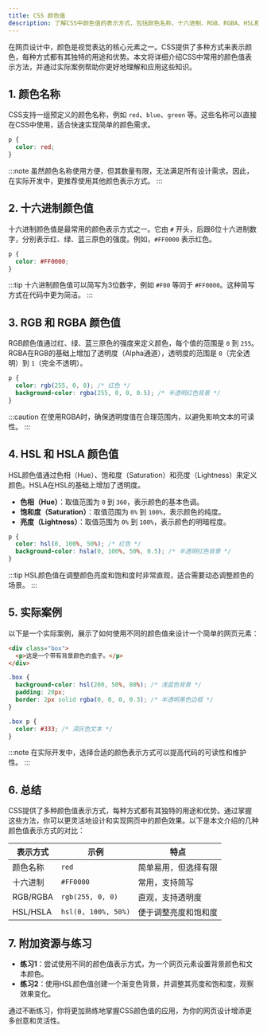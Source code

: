 ```yaml
---
title: CSS 颜色值
description: 了解CSS中颜色值的表示方式，包括颜色名称、十六进制、RGB、RGBA、HSL和HSLA等格式，并通过实际案例掌握其应用。
---
```


在网页设计中，颜色是视觉表达的核心元素之一。CSS提供了多种方式来表示颜色，每种方式都有其独特的用途和优势。本文将详细介绍CSS中常用的颜色值表示方法，并通过实际案例帮助你更好地理解和应用这些知识。

## 1. 颜色名称

CSS支持一组预定义的颜色名称，例如 `red`、`blue`、`green` 等。这些名称可以直接在CSS中使用，适合快速实现简单的颜色需求。

```css
p {
  color: red;
}
```

:::note
虽然颜色名称使用方便，但其数量有限，无法满足所有设计需求。因此，在实际开发中，更推荐使用其他颜色表示方式。
:::

## 2. 十六进制颜色值

十六进制颜色值是最常用的颜色表示方式之一。它由 `#` 开头，后跟6位十六进制数字，分别表示红、绿、蓝三原色的强度。例如，`#FF0000` 表示红色。

```css
p {
  color: #FF0000;
}
```

:::tip
十六进制颜色值可以简写为3位数字，例如 `#F00` 等同于 `#FF0000`。这种简写方式在代码中更为简洁。
:::

## 3. RGB 和 RGBA 颜色值

RGB颜色值通过红、绿、蓝三原色的强度来定义颜色，每个值的范围是 `0` 到 `255`。RGBA在RGB的基础上增加了透明度（Alpha通道），透明度的范围是 `0`（完全透明）到 `1`（完全不透明）。

```css
p {
  color: rgb(255, 0, 0); /* 红色 */
  background-color: rgba(255, 0, 0, 0.5); /* 半透明红色背景 */
}
```

:::caution
在使用RGBA时，确保透明度值在合理范围内，以避免影响文本的可读性。
:::

## 4. HSL 和 HSLA 颜色值

HSL颜色值通过色相（Hue）、饱和度（Saturation）和亮度（Lightness）来定义颜色。HSLA在HSL的基础上增加了透明度。

- **色相（Hue）**：取值范围为 `0` 到 `360`，表示颜色的基本色调。
- **饱和度（Saturation）**：取值范围为 `0%` 到 `100%`，表示颜色的纯度。
- **亮度（Lightness）**：取值范围为 `0%` 到 `100%`，表示颜色的明暗程度。

```css
p {
  color: hsl(0, 100%, 50%); /* 红色 */
  background-color: hsla(0, 100%, 50%, 0.5); /* 半透明红色背景 */
}
```

:::tip
HSL颜色值在调整颜色亮度和饱和度时非常直观，适合需要动态调整颜色的场景。
:::

## 5. 实际案例

以下是一个实际案例，展示了如何使用不同的颜色值来设计一个简单的网页元素：

```html
<div class="box">
  <p>这是一个带有背景颜色的盒子。</p>
</div>
```

```css
.box {
  background-color: hsl(200, 50%, 80%); /* 浅蓝色背景 */
  padding: 20px;
  border: 2px solid rgba(0, 0, 0, 0.3); /* 半透明黑色边框 */
}

.box p {
  color: #333; /* 深灰色文本 */
}
```

:::note
在实际开发中，选择合适的颜色表示方式可以提高代码的可读性和维护性。
:::

## 6. 总结

CSS提供了多种颜色值表示方式，每种方式都有其独特的用途和优势。通过掌握这些方法，你可以更灵活地设计和实现网页中的颜色效果。以下是本文介绍的几种颜色值表示方式的对比：

| 表示方式       | 示例                | 特点                           |
| -------------- | ------------------- | ------------------------------ |
| 颜色名称       | `red`               | 简单易用，但选择有限           |
| 十六进制       | `#FF0000`           | 常用，支持简写                 |
| RGB/RGBA       | `rgb(255, 0, 0)`    | 直观，支持透明度               |
| HSL/HSLA       | `hsl(0, 100%, 50%)` | 便于调整亮度和饱和度           |

## 7. 附加资源与练习

- **练习1**：尝试使用不同的颜色值表示方式，为一个网页元素设置背景颜色和文本颜色。
- **练习2**：使用HSL颜色值创建一个渐变色背景，并调整其亮度和饱和度，观察效果变化。

通过不断练习，你将更加熟练地掌握CSS颜色值的应用，为你的网页设计增添更多创意和灵活性。